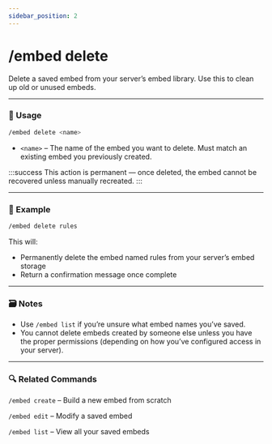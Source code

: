 ```yaml
---
sidebar_position: 2
---
```


# /embed delete

Delete a saved embed from your server’s embed library. Use this to clean up old or unused embeds.

<hr className="md-divider-gradient" />

### 💬 Usage
```bash
/embed delete <name>
```
- `<name>` – The name of the embed you want to delete. Must match an existing embed you previously created.

:::success
This action is permanent — once deleted, the embed cannot be recovered unless manually recreated.
:::

<hr className="md-divider-gradient" />

### 📌 Example
```bash
/embed delete rules
```
This will:
- Permanently delete the embed named rules from your server’s embed storage
- Return a confirmation message once complete

<hr className="md-divider-gradient" />

### 🗃️ Notes
- Use `/embed list` if you’re unsure what embed names you’ve saved.
- You cannot delete embeds created by someone else unless you have the proper permissions (depending on how you’ve configured access in your server).

<hr className="md-divider-gradient" />

### 🔍 Related Commands
`/embed create` – Build a new embed from scratch

`/embed edit` – Modify a saved embed

`/embed list` – View all your saved embeds